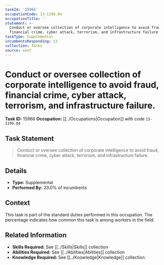 ```yaml
---
taskId: '15966'
occupationCode: 13-1199.04
occupationTitle: ''
statement: >-
  Conduct or oversee collection of corporate intelligence to avoid fraud,
  financial crime, cyber attack, terrorism, and infrastructure failure.
taskType: Supplemental
incumbentsResponding: 23
collection: Tasks
source: onet
---
```

# Conduct or oversee collection of corporate intelligence to avoid fraud, financial crime, cyber attack, terrorism, and infrastructure failure.

**Task ID:** 15966
**Occupation:** [[../Occupations|Occupation]] with code `13-1199.04`

## Task Statement

> Conduct or oversee collection of corporate intelligence to avoid fraud, financial crime, cyber attack, terrorism, and infrastructure failure.

## Details

- **Type:** Supplemental
- **Performed By:** 23.0% of incumbents

## Context

This task is part of the standard duties performed in this occupation. The percentage indicates how common this task is among workers in the field.

## Related Information

- **Skills Required:** See [[../Skills|Skills]] collection
- **Abilities Required:** See [[../Abilities|Abilities]] collection
- **Knowledge Required:** See [[../Knowledge|Knowledge]] collection
